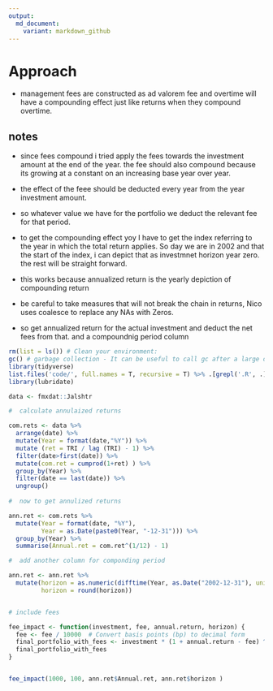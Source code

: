 ```yaml
---
output:
  md_document:
    variant: markdown_github
---
```

# Approach

- management fees are constructed as ad valorem fee and overtime will have a compounding effect just like returns when they compound overtime.

## notes

- since fees compound i tried apply the fees towards the investment amount at the end of the year. the fee should also compound because its growing at a constant on an increasing base year over year. 

- the effect of the feee should be deducted every year from the year investment amount. 

- so whatever value we have for the portfolio we deduct the relevant fee for that period.

- to get the compounding effect yoy I have to get the index referring to the year in which the total return applies. So day we are in 2002 and that the start of the index, i can depict that as investmnet horizon year zero. the rest will be straight forward. 

- this works because annualized return is the yearly depiction of compounding return

- be careful to take measures that will not break the chain in returns, Nico uses coalesce to replace any NAs with Zeros.

- so get annualized return for the actual investment and deduct the net fees from that. and a compoundnig period column

```r
rm(list = ls()) # Clean your environment:
gc() # garbage collection - It can be useful to call gc after a large object has been removed, as this may prompt R to return memory to the operating system.
library(tidyverse)
list.files('code/', full.names = T, recursive = T) %>% .[grepl('.R', .)] %>% as.list() %>% walk(~source(.))
library(lubridate)

data <- fmxdat::Jalshtr
```


```r
#  calculate annulaized returns 

com.rets <- data %>% 
  arrange(date) %>% 
  mutate(Year = format(date,"%Y")) %>% 
  mutate (ret = TRI / lag (TRI) - 1) %>% 
  filter(date>first(date)) %>%
  mutate(com.ret = cumprod(1+ret) ) %>% 
  group_by(Year) %>% 
  filter(date == last(date)) %>% 
  ungroup()
  
#  now to get annulized returns 

ann.ret <- com.rets %>%
  mutate(Year = format(date, "%Y"),
         Year = as.Date(paste0(Year, "-12-31"))) %>%
  group_by(Year) %>%
  summarise(Annual.ret = com.ret^(1/12) - 1)

#  add another column for componding period

ann.ret <- ann.ret %>%
  mutate(horizon = as.numeric(difftime(Year, as.Date("2002-12-31"), units = "days")) / 365,
         horizon = round(horizon))


# include fees 

fee_impact <- function(investment, fee, annual.return, horizon) {
  fee <- fee / 10000  # Convert basis points (bp) to decimal form
  final_portfolio_with_fees <- investment * (1 + annual.return - fee) ^ horizon
  final_portfolio_with_fees
}


fee_impact(1000, 100, ann.ret$Annual.ret, ann.ret$horizon )


```


